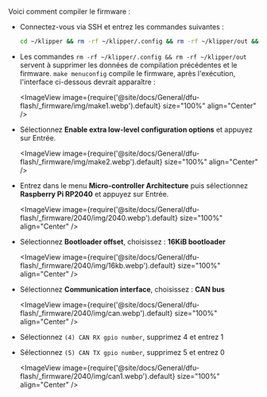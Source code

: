 Voici comment compiler le firmware :

* Connectez-vous via SSH et entrez les commandes suivantes :

    ```bash
    cd ~/klipper && rm -rf ~/klipper/.config && rm -rf ~/klipper/out && make menuconfig
    ```

* Les commandes `rm -rf ~/klipper/.config && rm -rf ~/klipper/out` servent à supprimer les données de compilation précédentes et le firmware. `make menuconfig` compile le firmware, après l'exécution, l'interface ci-dessous devrait apparaître :

    <ImageView image={require('@site/docs/General/dfu-flash/_firmware/img/make1.webp').default} size="100%" align="Center" />

* Sélectionnez **Enable extra low-level configuration options** et appuyez sur Entrée.

    <ImageView image={require('@site/docs/General/dfu-flash/_firmware/img/make2.webp').default} size="100%" align="Center" />

* Entrez dans le menu **Micro-controller Architecture** puis sélectionnez **Raspberry Pi RP2040** et appuyez sur Entrée.

    <ImageView image={require('@site/docs/General/dfu-flash/_firmware/2040/img/2040.webp').default} size="100%" align="Center" />

* Sélectionnez **Bootloader offset**, choisissez : **16KiB bootloader**

    <ImageView image={require('@site/docs/General/dfu-flash/_firmware/2040/img/16kb.webp').default} size="100%" align="Center" />

* Sélectionnez **Communication interface**, choisissez : **CAN bus**

    <ImageView image={require('@site/docs/General/dfu-flash/_firmware/2040/img/can.webp').default} size="100%" align="Center" />

* Sélectionnez `(4) CAN RX gpio number`, supprimez 4 et entrez 1
* Sélectionnez `(5) CAN TX gpio number`, supprimez 5 et entrez 0

    <ImageView image={require('@site/docs/General/dfu-flash/_firmware/2040/img/can1.webp').default} size="100%" align="Center" />